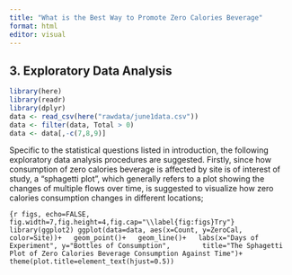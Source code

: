 ```yaml
---
title: "What is the Best Way to Promote Zero Calories Beverage"
format: html
editor: visual
---
```


## 3. Exploratory Data Analysis

```r
library(here)
library(readr)
library(dplyr)
data <- read_csv(here("rawdata/june1data.csv"))
data <- filter(data, Total > 0) 
data <- data[,-c(7,8,9)]
```

Specific to the statistical questions listed in introduction, the following exploratory data analysis procedures are suggested. Firstly, since how consumption of zero calories beverage is affected by site is of interest of study, a "sphagetti plot", which generally refers to a plot showing the changes of multiple flows over time, is suggested to visualize how zero calories consumption changes in different locations; 

```{r figs, echo=FALSE, fig.width=7,fig.height=4,fig.cap="\\label{fig:figs}Try"}
library(ggplot2)
ggplot(data=data, aes(x=Count, y=ZeroCal, color=Site))+
  geom_point()+
  geom_line()+
  labs(x="Days of Experiment", y="Bottles of Consumption",
       title="The Sphagetti Plot of Zero Calories Beverage Consumption Against Time")+
  theme(plot.title=element_text(hjust=0.5))
```